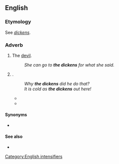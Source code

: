 ==English==

===Etymology===
See ''[[dickens]]''.

===Adverb===
{{en-interj}}

# {{lb|en|euphemistic}} The [[devil]].
#: ''She can go to '''the dickens''' for what she said.''
# {{non-gloss definition|Used as an intensifier}}.
#: ''Why '''the dickens''' did he do that?''
#: ''It is cold as '''the dickens''' out here!''
#*{{RQ:Shakespeare Merry Wives|act=III|scene=ii|page=49|column=1|passage=I cannot tell what '''the dickens''' his name / is that my husband had him of. What do you call your / knight's name, sirrah?}}
#* {{quote-book|en|year=1918|authorlink=Edgar Rice Burroughs|first=Edgar Rice|last=Burroughs|title={{w|The Land That Time Forgot (novel)|The Land That Time Forgot}}|chapter=IV|passage="That's it," I exclaimed, "--that's just the taste exactly, though I haven't experienced it since boyhood; but how can water from a flowing stream, taste thus, and what '''the dickens''' makes it so warm? It must be at least 70 or 80 Fahrenheit, possibly higher."}}

====Synonyms====
* {{sense|intensifier}} {{seeSynonyms|en|the dickens}}

====See also====
* {{l|en|Dickensian}}

[[Category:English intensifiers]]